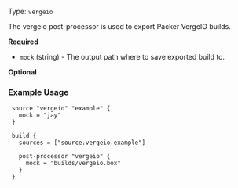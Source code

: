 Type: `vergeio`

<!--
  Include a short description about the post-processor. This is a good place
  to call out what the post-processor does, and any additional text that might
  be helpful to a user. See https://www.packer.io/docs/provisioners/null
-->

The vergeio post-processor is used to export Packer VergeIO builds.

<!-- Post-Processor Configuration Fields -->

**Required**

- `mock` (string) - The output path where to save exported build to.

<!--
  Optional Configuration Fields

  Configuration options that are not required or have reasonable defaults
  should be listed under the optionals section. Defaults values should be
  noted in the description of the field
-->

**Optional**

<!--
  A basic example on the usage of the post-processor. Multiple examples
  can be provided to highlight various configurations.

-->

### Example Usage

```hcl
 source "vergeio" "example" {
   mock = "jay"
 }

 build {
   sources = ["source.vergeio.example"]

   post-processor "vergeio" {
     mock = "builds/vergeio.box"
   }
 }
```

